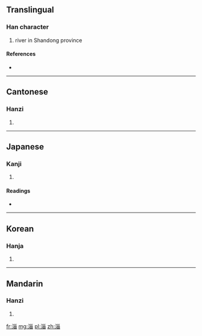==Translingual==

===Han character===
{{Han char|rn=85|rad=水|as=08|sn=11|four=3216<sub>0</sub>|canj=水女女田 (EVVW)}}

# river in Shandong province

====References====
* {{Han ref|kx=0629.040|dkj=17616|dj=1030.210|hdz=31665.080|uh=6DC4|ud=28100|bh=B264|bd=45668}}

----

==Cantonese==

===Hanzi===
{{yue-hanzi|jyut=|y=ji1}}

# {{defn|Cantonese|sort=水08}}

----

==Japanese==

===Kanji===
{{ja-kanji|grade=|rs=水08}}

# {{defn|Japanese|sort=水08}}

====Readings====
* {{ja-readings|on=[[し]] (shi)|kun=}}

----

==Korean==

===Hanja===
{{ko-hanja|hangeul=치|eumhun=|rv=chi|mr=ch'i|y=chi}}

# {{defn|Korean|sort=水08}}

----

==Mandarin==

===Hanzi===
{{cmn-hanzi|pin=[[zī]] ([[zi1]])|wg=tzu<sup>1</sup>}}

# {{defn|Mandarin|sort=水08}}

[[fr:淄]]
[[mg:淄]]
[[pl:淄]]
[[zh:淄]]